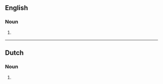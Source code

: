 ==English==

===Noun===
{{head|en|noun form}}

# {{lb|en|medicine}} {{en-irregular plural of|ending=es|shigellosis}}

----

==Dutch==

===Noun===
{{head|nl|noun form}}

# {{nl-noun form of|pl|shigellose}}